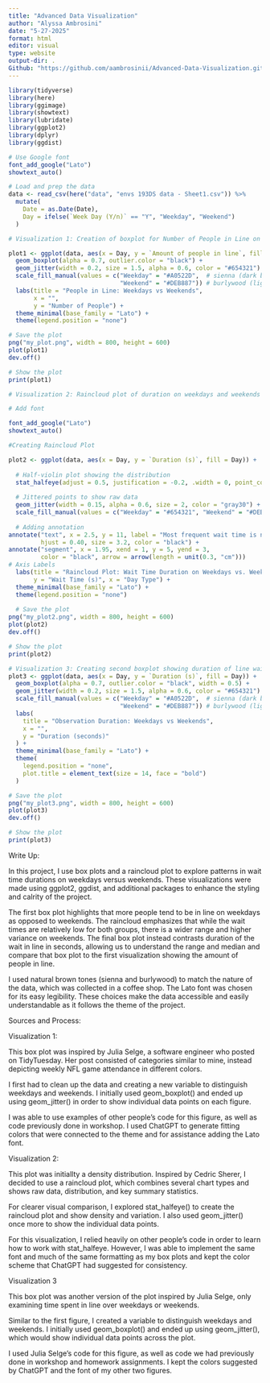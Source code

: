 ```yaml
---
title: "Advanced Data Visualization"
author: "Alyssa Ambrosini"
date: "5-27-2025"
format: html
editor: visual
type: website
output-dir: .
Github: "https://github.com/aambrosinii/Advanced-Data-Visualization.git"
---
```


```r
library(tidyverse)
library(here)
library(ggimage)
library(showtext)
library(lubridate)
library(ggplot2)
library(dplyr)
library(ggdist)
```

```r
# Use Google font
font_add_google("Lato")
showtext_auto()

# Load and prep the data
data <- read_csv(here("data", "envs 193DS data - Sheet1.csv")) %>%
  mutate(
    Date = as.Date(Date),
    Day = ifelse(`Week Day (Y/n)` == "Y", "Weekday", "Weekend")
  )
```

```r
# Visualization 1: Creation of boxplot for Number of People in Line on Weekdays vs. Weekends

plot1 <- ggplot(data, aes(x = Day, y = `Amount of people in line`, fill = Day)) +
  geom_boxplot(alpha = 0.7, outlier.color = "black") +
  geom_jitter(width = 0.2, size = 1.5, alpha = 0.6, color = "#654321") +
  scale_fill_manual(values = c("Weekday" = "#A0522D",  # sienna (dark brown)
                               "Weekend" = "#DEB887")) # burlywood (light brown)
  labs(title = "People in Line: Weekdays vs Weekends",
       x = "",
       y = "Number of People") +
  theme_minimal(base_family = "Lato") +
  theme(legend.position = "none")

# Save the plot
png("my_plot.png", width = 800, height = 600)
plot(plot1) 
dev.off()

# Show the plot
print(plot1)
```

```r

# Visualization 2: Raincloud plot of duration on weekdays and weekends

# Add font

font_add_google("Lato")
showtext_auto()

#Creating Raincloud Plot

plot2 <- ggplot(data, aes(x = Day, y = `Duration (s)`, fill = Day)) +
  
  # Half-violin plot showing the distribution
  stat_halfeye(adjust = 0.5, justification = -0.2, .width = 0, point_colour = NA) +
  
  # Jittered points to show raw data
  geom_jitter(width = 0.15, alpha = 0.6, size = 2, color = "gray30") +
  scale_fill_manual(values = c("Weekday" = "#654321", "Weekend" = "#DEB887")) +
  
  # Adding annotation
annotate("text", x = 2.5, y = 11, label = "Most frequent wait time is near zero for each group", 
         hjust = 0.40, size = 3.2, color = "black") +
annotate("segment", x = 1.95, xend = 1, y = 5, yend = 3, 
         color = "black", arrow = arrow(length = unit(0.3, "cm")))
# Axis Labels
  labs(title = "Raincloud Plot: Wait Time Duration on Weekdays vs. Weekends",
       y = "Wait Time (s)", x = "Day Type") +
  theme_minimal(base_family = "Lato") +
  theme(legend.position = "none")
  
  # Save the plot
png("my_plot2.png", width = 800, height = 600)
plot(plot2) 
dev.off()

# Show the plot
print(plot2)
```

```r
# Visualization 3: Creating second boxplot showing duration of line wait on weekdays vs. weekends
plot3 <- ggplot(data, aes(x = Day, y = `Duration (s)`, fill = Day)) +
  geom_boxplot(alpha = 0.7, outlier.color = "black", width = 0.5) +
  geom_jitter(width = 0.2, size = 1.5, alpha = 0.6, color = "#654321") +
  scale_fill_manual(values = c("Weekday" = "#A0522D",  # sienna (dark brown)
                               "Weekend" = "#DEB887")) # burlywood (light brown)
  labs(
    title = "Observation Duration: Weekdays vs Weekends",
    x = "",
    y = "Duration (seconds)"
  ) +
  theme_minimal(base_family = "Lato") +
  theme(
    legend.position = "none",
    plot.title = element_text(size = 14, face = "bold")
  )

# Save the plot
png("my_plot3.png", width = 800, height = 600)
plot(plot3) 
dev.off()

# Show the plot
print(plot3)
```

Write Up:

In this project, I use box plots and a raincloud plot to explore patterns in wait time durations on weekdays versus weekends. These visualizations were made using ggplot2, ggdist, and additional packages to enhance the styling and calrity of the project.

The first box plot highlights that more people tend to be in line on weekdays as opposed to weekends. The raincloud emphasizes that while the wait times are relatively low for both groups, there is a wider range and higher variance on weekends. The final box plot instead contrasts duration of the wait in line in seconds, allowing us to understand the range and median and compare that box plot to the first visualization showing the amount of people in line.

I used natural brown tones (sienna and burlywood) to match the nature of the data, which was collected in a coffee shop. The Lato font was chosen for its easy legibility. These choices make the data accessible and easily understandable as it follows the theme of the project.

Sources and Process:

Visualization 1:

This box plot was inspired by Julia Selge, a software engineer who posted on TidyTuesday. Her post consisted of categories similar to mine, instead depicting weekly NFL game attendance in different colors.

I first had to clean up the data and creating a new variable to distinguish weekdays and weekends. I initially used geom_boxplot() and ended up using geom_jitter() in order to show individual data points on each figure.

I was able to use examples of other people's code for this figure, as well as code previously done in workshop. I used ChatGPT to generate fitting colors that were connected to the theme and for assistance adding the Lato font.

Visualization 2:

This plot was initiallty a density distribution. Inspired by Cedric Sherer, I decided to use a raincloud plot, which combines several chart types and shows raw data, distribution, and key summary statistics.

For clearer visual comparison, I explored stat_halfeye() to create the raincloud plot and show density and variation. I also used geom_jitter() once more to show the individual data points.

For this visualization, I relied heavily on other people's code in order to learn how to work with stat_halfeye. However, I was able to implement the same font and much of the same formatting as my box plots and kept the color scheme that ChatGPT had suggested for consistency.

Visualization 3

This box plot was another version of the plot inspired by Julia Selge, only examining time spent in line over weekdays or weekends.

Similar to the first figure, I created a variable to distinguish weekdays and weekends. I initially used geom_boxplot() and ended up using geom_jitter(), which would show individual data points across the plot.

I used Julia Selge's code for this figure, as well as code we had previously done in workshop and homework assignments. I kept the colors suggested by ChatGPT and the font of my other two figures.
